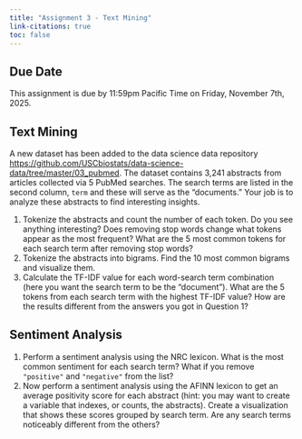 ```yaml
---
title: "Assignment 3 - Text Mining"
link-citations: true
toc: false
---
```


## Due Date

This assignment is due by 11:59pm Pacific Time on Friday, November 7th, 2025. 

## Text Mining

A new dataset has been added to the data science data repository
<https://github.com/USCbiostats/data-science-data/tree/master/03_pubmed>. The
dataset contains 3,241 abstracts from articles collected via 5 PubMed searches.
The search terms are listed in the second column, `term` and these will serve as
the "documents." Your job is to analyze these abstracts to find interesting
insights.

1.  Tokenize the abstracts and count the number of each token. Do you see
anything interesting? Does removing stop words change what tokens appear as the
most frequent? What are the 5 most common tokens for each search term after
removing stop words?
2.  Tokenize the abstracts into bigrams. Find the 10 most common bigrams and
visualize them.
3.  Calculate the TF-IDF value for each word-search term combination (here you
want the search term to be the "document"). What are the 5 tokens from each
search term with the highest TF-IDF value? How are the results different from
the answers you got in Question 1?

## Sentiment Analysis

1.  Perform a sentiment analysis using the NRC lexicon. What is the most common
sentiment for each search term? What if you remove `"positive"` and `"negative"`
from the list?
2.  Now perform a sentiment analysis using the AFINN lexicon to get an average
positivity score for each abstract (hint: you may want to create a variable that
indexes, or counts, the abstracts). Create a visualization that shows these
scores grouped by search term. Are any search terms noticeably different from
the others?

